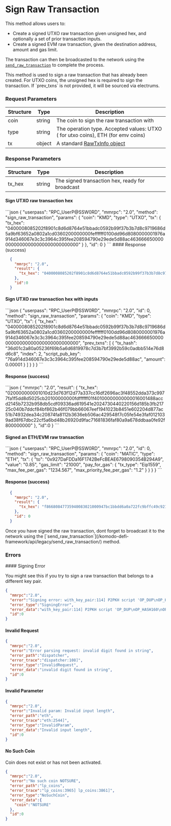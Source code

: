 
# Sign Raw Transaction

This method allows users to:

*   Create a signed UTXO raw transaction given unsigned hex, and optionally a set of prior transaction inputs.
*   Create a signed EVM raw transaction, given the destination address, amount and gas limit.

The transaction can then be broadcasted to the network using the [`send_raw_transaction`](/komodo-defi-framework/api/legacy/send_raw_transaction/) to complete the process.

<Note>
  This method is used to sign a raw transaction that has already been created.
  For UTXO coins, the unsigned hex is required to sign the transaction.
  If `prev_txns` is not provided, it will be sourced via electrums.
</Note>

### Request Parameters

| Structure | Type   | Description                                                                                     |
| --------- | ------ | ----------------------------------------------------------------------------------------------- |
| coin      | string | The coin to sign the raw transaction with                                                       |
| type      | string | The operation type. Accepted values: UTXO ( for utxo coins), ETH (for emv coins)                |
| tx        | object | A standard [RawTxInfo object](/komodo-defi-framework/api/common_structures/wallet/#raw-tx-info) |

### Response Parameters

| Structure | Type   | Description                                     |
| --------- | ------ | ----------------------------------------------- |
| tx\_hex   | string | The signed transaction hex, ready for broadcast |

#### Sign UTXO raw transaction hex

<CodeGroup title="" tag="POST" label="sign_raw_transaction" mm2MethodDecorate="true">
  ```json
  {
    "userpass": "RPC_UserP@SSW0RD",
    "mmrpc": "2.0",
    "method": "sign_raw_transaction",
    "params": {
      "coin": "KMD",
      "type": "UTXO",
      "tx": {
        "tx_hex": "0400008085202f8901c8d6d8764e51bbadc0592b99f37b3b7d8c9719686d5a9bf63652a0802a1cd0360200000000feffffff0100dd96d8080000001976a914d346067e3c3c3964c395fee208594790e29ede5d88ac46366665000000000000000000000000000000"
      }
    },
    "id": 0
  }
  ```
</CodeGroup>

<CollapsibleSection expandedText="Hide Response" collapsedText="Show Response">
  #### Response (success)

  ```json
    {
      "mmrpc": "2.0",
      "result": {
        "tx_hex": "0400008085202f8901c8d6d8764e51bbadc0592b99f37b3b7d8c9719686d5a9bf63652a0802a1cd036020000006a47304402206b40df6d7b1d87622ea1eba0cdce09dfaf21556a408b2bd245920c2f3e9ff5e702201bd7bcc9587a9731cfd7c57057f173cbf635d2818263a96f211c413f6e83d187012103d8064eece4fa5c0f8dc0267f68cee9bdd527f9e88f3594a323428718c391ecc2feffffff0100dd96d8080000001976a914d346067e3c3c3964c395fee208594790e29ede5d88ac46366665000000000000000000000000000000"
      },
      "id":0
    }
  ```
</CollapsibleSection>

#### Sign UTXO raw transaction hex with inputs

<CodeGroup title="" tag="POST" label="sign_raw_transaction" mm2MethodDecorate="true">
  ```json
  {
    "userpass": "RPC_UserP@SSW0RD",
    "mmrpc": "2.0",
    "id": 0,
    "method": "sign_raw_transaction",
    "params": {
      "coin": "KMD",
      "type": "UTXO",
      "tx": {
        "tx_hex": "0400008085202f8901c8d6d8764e51bbadc0592b99f37b3b7d8c9719686d5a9bf63652a0802a1cd0360200000000feffffff0100dd96d8080000001976a914d346067e3c3c3964c395fee208594790e29ede5d88ac46366665000000000000000000000000000000",
        "prev_txns": [
          {
            "tx_hash": "36d01c2a80a05236f69b5a6d6819978c7d3b7bf3992b59c0adbb514e76d8d6c8",
            "index": 2,
            "script_pub_key": "76a914d346067e3c3c3964c395fee208594790e29ede5d88ac",
            "amount": 0.00001
          }
        ]
      }
    }
  }
  ```
</CodeGroup>

#### Response (success)

<CollapsibleSection expandedText="Hide Response" collapsedText="Show Response">
  ```json
    {
      "mmrpc": "2.0",
      "result": {
        "tx_hex": "020000000001010d23d763f12d77a337cc16df2696ac3f48552dda373c9977fa1f5dd8d5025cb20100000000fdffffff01f40100000000000016001488accd2145b7232b958db5cdf09336ad619541e2024730440220156d185b3fb21725c040b7ddcf84bf862b46f079bb66067eef1941023b8451e602204d877ac51b74932dea34c20874fa8112b3636eb506ac429548f7c05fe54e3faf0121039ad38f67dbc22cf5a6bd48b26920d9fac71681836faf80a9a678ddbaa0fe92f800000000"
      },
      "id":0
    }
  ```
</CollapsibleSection>

#### Signed an ETH/EVM raw transaction

<CodeGroup title="" tag="POST" label="sign_raw_transaction" mm2MethodDecorate="true">
  ```json
  {
    "userpass": "RPC_UserP@SSW0RD",
    "mmrpc": "2.0",
    "id": 0,
    "method": "sign_raw_transaction",
    "params": {
      "coin": "MATIC",
      "type": "ETH",
      "tx": {
        "to": "0x927DaFDDa16F1742BeFcBEAE6798090354B294A9",
        "value": "0.85",
        "gas_limit": "21000",
        "pay_for_gas": {
            "tx_type": "Eip1559",
            "max_fee_per_gas": "1234.567",
            "max_priority_fee_per_gas": "1.2"
        }
      }
    }
  }
  ```
</CodeGroup>

#### Response (success)

```json
  {
    "mmrpc": "2.0",
    "result": {
      "tx_hex": "f86680847735940083021000947bc1bbdd6a0a722fc9bffc49c921b685ecb84b948210008025a06c0ecbccf92caf5ac620b118f09a84a18c73d7b209e75696bb10e3c24c2dba64a055af3638f92daec1eb3057fb6a9ccf418325bb1aa6121a3314c3885100a5e63a"
    },
    "id": 0
  }
```

<Note>
  Once you have signed the raw transaction, dont forget to broadcast it to
  the network using the [`send_raw_transaction`](/komodo-defi-framework/api/legacy/send_raw_transaction/) method.
</Note>

### Errors

<CollapsibleSection expandedText="Hide Errors" collapsedText="Show Errors">
  #### Signing Error

  You might see this if you try to sign a raw transaction that belongs to a different key pair.

  ```json
  {
    "mmrpc":"2.0",
    "error":"Signing error: with_key_pair:114] P2PKH script 'OP_DUP\nOP_HASH160\nOP_PUSHBYTES_20 0xd346067e3c3c3964c395fee208594790e29ede5d\nOP_EQUALVERIFY\nOP_CHECKSIG\n' built from input key pair doesn't match expected prev script 'OP_DUP\nOP_HASH160\nOP_PUSHBYTES_20 0x32311a35188a9439c6c866e842564d6fefd3a028\nOP_EQUALVERIFY\nOP_CHECKSIG\n'","error_path":"utxo_common","error_trace":"utxo_common:3144]",
    "error_type":"SigningError",
    "error_data":"with_key_pair:114] P2PKH script 'OP_DUP\nOP_HASH160\nOP_PUSHBYTES_20 0xd346067e3c3c3964c395fee208594790e29ede5d\nOP_EQUALVERIFY\nOP_CHECKSIG\n' built from input key pair doesn't match expected prev script 'OP_DUP\nOP_HASH160\nOP_PUSHBYTES_20 0x32311a35188a9439c6c866e842564d6fefd3a028\nOP_EQUALVERIFY\nOP_CHECKSIG\n'",
    "id":0
  }
  ```

  #### Invalid Request

  ```json
  {
    "mmrpc":"2.0",
    "error":"Error parsing request: invalid digit found in string",
    "error_path":"dispatcher",
    "error_trace":"dispatcher:108]",
    "error_type":"InvalidRequest",
    "error_data":"invalid digit found in string",
    "id":0
  }
  ```

  #### Invalid Parameter

  ```json
  {
    "mmrpc":"2.0",
    "error":"Invalid param: Invalid input length",
    "error_path":"eth",
    "error_trace":"eth:2544]",
    "error_type":"InvalidParam",
    "error_data":"Invalid input length",
    "id":0
  }
  ```

  #### No Such Coin

  Coin does not exist or has not been activated.

  ```json
  {
    "mmrpc":"2.0",
    "error":"No such coin NOTSURE",
    "error_path":"lp_coins",
    "error_trace":"lp_coins:3965] lp_coins:3861]",
    "error_type":"NoSuchCoin",
    "error_data":{
      "coin":"NOTSURE"
    },
    "id":0
  }
  ```
</CollapsibleSection>
